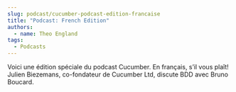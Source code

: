 ```yaml
---
slug: podcast/cucumber-podcast-edition-francaise
title: "Podcast: French Edition"
authors:
  - name: Theo England
tags:
  - Podcasts
---
```


Voici une édition spéciale du podcast Cucumber. En français, s’il vous plaît! Julien Biezemans, co-fondateur de Cucumber Ltd, discute BDD avec Bruno Boucard.

<SoundCloudEpisode track="496504419" />

<!-- truncate -->